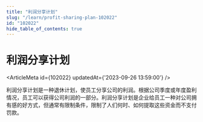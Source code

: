 ```yaml
---
title: "利润分享计划"
slug: "/learn/profit-sharing-plan-102022"
id: "102022"
hide_table_of_contents: true
---
```



# 利润分享计划

<ArticleMeta id={102022} updatedAt={'2023-09-26 13:59:00'} />
<div className='border-solid border-b border-t-0 my-4 border-[var(--ifm-color-gray-300)]' />

利润分享计划是一种退休计划，使员工分享公司的利润。根据公司季度或年度盈利情况，员工可以获得公司利润的一部分。利润分享计划是企业给员工一种对公司拥有感的好方式，但通常有限制条件，限制了人们何时、如何提取这些资金而不支付罚款。
